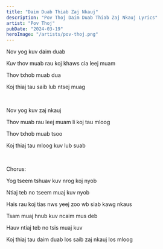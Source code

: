 ```yaml
---
title: "Daim Duab Thiab Zaj Nkauj"
description: "Pov Thoj Daim Duab Thiab Zaj Nkauj Lyrics"
artist: "Pov Thoj"
pubDate: "2024-03-19"
heroImage: "/artists/pov-thoj.png"
---
```


Nov yog kuv daim duab

Kuv thov muab rau koj khaws cia leej muam

Thov txhob muab dua

Koj thiaj tau saib lub ntsej muag

<br />

Nov yog kuv zaj nkauj

Thov muab rau leej muam li koj tau mloog

Thov txhob muab tsoo

Koj thiaj tau mloog kuv lub suab

<br />

Chorus:

Yog tseem tshuav kuv nrog koj nyob

Ntiaj teb no tseem muaj kuv nyob

Hais rau koj tias nws yeej zoo wb siab kawg nkaus

Tsam muaj hnub kuv ncaim mus deb

Hauv ntiaj teb no tsis muaj kuv

Koj thiaj tau daim duab los saib zaj nkauj los mloog
